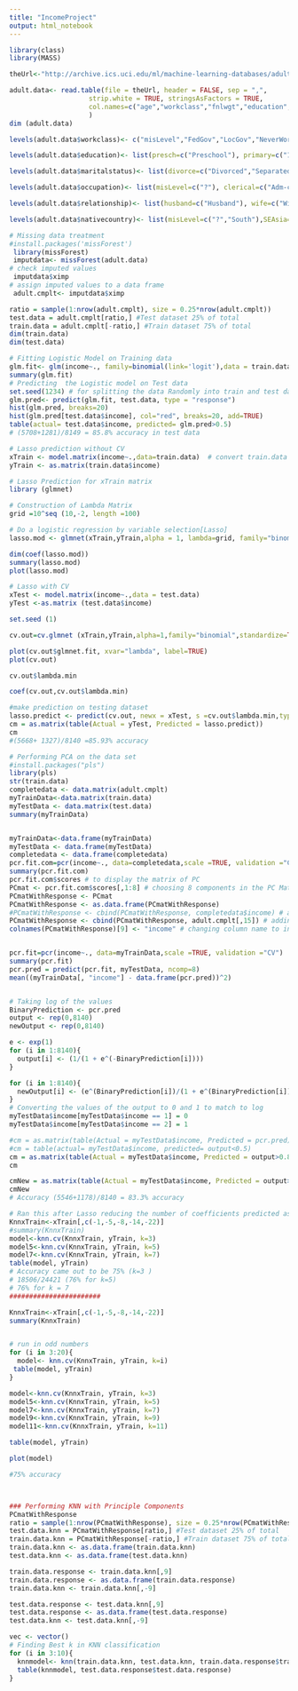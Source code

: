 ```yaml
---
title: "IncomeProject"
output: html_notebook
---
```


```r
library(class)
library(MASS)

```



```r
theUrl<-"http://archive.ics.uci.edu/ml/machine-learning-databases/adult/adult.data"

adult.data<- read.table(file = theUrl, header = FALSE, sep = ",", 
                    strip.white = TRUE, stringsAsFactors = TRUE,
                    col.names=c("age","workclass","fnlwgt","education","educationnum","maritalstatus",                      "occupation","relationship","race","sex","capitalgain","capitalloss",                     "hoursperweek","nativecountry","income")
                    )
dim (adult.data)

```

```r
levels(adult.data$workclass)<- c("misLevel","FedGov","LocGov","NeverWorked","Private","SelfEmpNotInc","SelfEmpInc","StateGov","NoPay")

levels(adult.data$education)<- list(presch=c("Preschool"), primary=c("1st-4th","5th-6th"),upperprim=c("7th-8th"), highsch=c("9th","Assoc-acdm","Assoc-voc","10th"),secndrysch=c("11th","12th"), graduate=c("Bachelors","Some-college"),master=c("Masters"), phd=c("Doctorate"))

levels(adult.data$maritalstatus)<- list(divorce=c("Divorced","Separated"),married=c("Married-AF-	spouse","Married-civ-spouse","Married-spouse-absent"),notmarried=c("Never-married"),widowed=c("Widowed"))

levels(adult.data$occupation)<- list(misLevel=c("?"), clerical=c("Adm-clerical"), lowskillabr=c("Craft-repair","Handlers-cleaners","Machine-op-inspct","Other-service","Priv-house-	serv","Prof-specialty","Protective-serv"),highskillabr=c("Sales","Tech-support","Transport-moving","Armed-Forces"),agricultr=c("Farming-fishing"))

levels(adult.data$relationship)<- list(husband=c("Husband"), wife=c("Wife"), outofamily=c("Not-in-family"),unmarried=c("Unmarried"), relative=c("Other-relative"), ownchild=c("Own-child"))

levels(adult.data$nativecountry)<- list(misLevel=c("?","South"),SEAsia=c("Vietnam","Laos","Cambodia","Thailand"),Asia=c("China","India","HongKong","Iran","Philippines","Taiwan"),NorthAmerica=c("Canada","Cuba","Dominican-Republic","Guatemala","Haiti","Honduras","Jamaica","Mexico","Nicaragua","Puerto-Rico","El-Salvador","United-States"), SouthAmerica=c("Ecuador","Peru","Columbia","Trinadad&Tobago"),Europe=c("France","Germany","Greece","Holand-Netherlands","Italy","Hungary","Ireland","Poland","Portugal","Scotland","England","Yugoslavia"),PacificIslands=c("Japan","France"),Oceania=c("Outlying-US(Guam-USVI-etc)"))


```


```r
# Missing data treatment
#install.packages('missForest')
 library(missForest)
 imputdata<- missForest(adult.data) 
# check imputed values
 imputdata$ximp
# assign imputed values to a data frame
 adult.cmplt<- imputdata$ximp

```


```r
ratio = sample(1:nrow(adult.cmplt), size = 0.25*nrow(adult.cmplt))
test.data = adult.cmplt[ratio,] #Test dataset 25% of total
train.data = adult.cmplt[-ratio,] #Train dataset 75% of total
dim(train.data)
dim(test.data)

```


```r
# Fitting Logistic Model on Training data
glm.fit<- glm(income~., family=binomial(link='logit'),data = train.data)
summary(glm.fit)
# Predicting  the Logistic model on Test data
set.seed(1234) # for splitting the data Randomly into train and test data set 
glm.pred<- predict(glm.fit, test.data, type = "response")
hist(glm.pred, breaks=20)
hist(glm.pred[test.data$income], col="red", breaks=20, add=TRUE)
table(actual= test.data$income, predicted= glm.pred>0.5)
# (5708+1281)/8149 = 85.8% accuracy in test data
```


```r
# Lasso prediction without CV
xTrain <- model.matrix(income~.,data=train.data)  # convert train.data into matrix to make columns for Categorical variables
yTrain <- as.matrix(train.data$income)

# Lasso Prediction for xTrain matrix
library (glmnet)

# Construction of Lambda Matrix
grid =10^seq (10,-2, length =100)

# Do a logistic regression by variable selection[Lasso]
lasso.mod <- glmnet(xTrain,yTrain,alpha = 1, lambda=grid, family="binomial",standardize=TRUE)

dim(coef(lasso.mod))
summary(lasso.mod)
plot(lasso.mod)
```

```r
# Lasso with CV
xTest <- model.matrix(income~.,data = test.data)
yTest <-as.matrix (test.data$income)

set.seed (1)

cv.out=cv.glmnet (xTrain,yTrain,alpha=1,family="binomial",standardize=TRUE,type.measure = "class")

plot(cv.out$glmnet.fit, xvar="lambda", label=TRUE)
plot(cv.out)

cv.out$lambda.min

coef(cv.out,cv.out$lambda.min)

#make prediction on testing dataset
lasso.predict <- predict(cv.out, newx = xTest, s =cv.out$lambda.min,type = "class")
cm = as.matrix(table(Actual = yTest, Predicted = lasso.predict))
cm
#(5668+ 1327)/8140 =85.93% accuracy 

```

```r
# Performing PCA on the data set
#install.packages("pls")
library(pls)
str(train.data)
completedata <- data.matrix(adult.cmplt)
myTrainData<-data.matrix(train.data)
myTestData <- data.matrix(test.data)
summary(myTrainData)


myTrainData<-data.frame(myTrainData)
myTestData <- data.frame(myTestData)
completedata <- data.frame(completedata)
pcr.fit.com=pcr(income~., data=completedata,scale =TRUE, validation ="CV", family ="binomial")
summary(pcr.fit.com)
pcr.fit.com$scores # to display the matrix of PC
PCmat <- pcr.fit.com$scores[,1:8] # choosing 8 components in the PC Matrix and then transferring them to another matrix
PCmatWithResponse <- PCmat
PCmatWithResponse <- as.data.frame(PCmatWithResponse)
#PCmatWithResponse <- cbind(PCmatWithResponse, completedata$income) # adding Response to the PCmatrix by the column name Response 
PCmatWithResponse <- cbind(PCmatWithResponse, adult.cmplt[,15]) # adding Response to the PCmatrix by the column name Response 
colnames(PCmatWithResponse)[9] <- "income" # changing column name to income


pcr.fit=pcr(income~., data=myTrainData,scale =TRUE, validation ="CV")
summary(pcr.fit)
pcr.pred = predict(pcr.fit, myTestData, ncomp=8)
mean((myTrainData[, "income"] - data.frame(pcr.pred))^2)


# Taking log of the values 
BinaryPrediction <- pcr.pred
output <- rep(0,8140)
newOutput <- rep(0,8140)

e <- exp(1)
for (i in 1:8140){
  output[i] <- (1/(1 + e^(-BinaryPrediction[i])))
}

for (i in 1:8140){
  newOutput[i] <- (e^(BinaryPrediction[i])/(1 + e^(BinaryPrediction[i])))
}
# Converting the values of the output to 0 and 1 to match to log 
myTestData$income[myTestData$income == 1] = 0
myTestData$income[myTestData$income == 2] = 1

#cm = as.matrix(table(Actual = myTestData$income, Predicted = pcr.pred))
#cm = table(actual= myTestData$income, predicted= output<0.5)
cm = as.matrix(table(Actual = myTestData$income, Predicted = output>0.8))
cm

cmNew = as.matrix(table(Actual = myTestData$income, Predicted = output>0.8))  # calibrated the output which gave best result in test data
cmNew
# Accuracy (5546+1178)/8140 = 83.3% accuracy 
```



```r
# Ran this after Lasso reducing the number of coefficients predicted as zero by Lasso 
KnnxTrain<-xTrain[,c(-1,-5,-8,-14,-22)]
#summary(KnnxTrain)
model<-knn.cv(KnnxTrain, yTrain, k=3)
model5<-knn.cv(KnnxTrain, yTrain, k=5)
model7<-knn.cv(KnnxTrain, yTrain, k=7)
table(model, yTrain)
# Accuracy came out to be 75% (k=3 )
# 18506/24421 (76% for k=5)
# 76% for k = 7 
#######################
```


```r

KnnxTrain<-xTrain[,c(-1,-5,-8,-14,-22)]
summary(KnnxTrain)


# run in odd numbers
for (i in 3:20){
  model<- knn.cv(KnnxTrain, yTrain, k=i)
 table(model, yTrain)
}

model<-knn.cv(KnnxTrain, yTrain, k=3)
model5<-knn.cv(KnnxTrain, yTrain, k=5)
model7<-knn.cv(KnnxTrain, yTrain, k=7)
model9<-knn.cv(KnnxTrain, yTrain, k=9)
model11<-knn.cv(KnnxTrain, yTrain, k=11)

table(model, yTrain)

plot(model)

#75% accuracy 



### Performing KNN with Principle Components 
PCmatWithResponse
ratio = sample(1:nrow(PCmatWithResponse), size = 0.25*nrow(PCmatWithResponse))
test.data.knn = PCmatWithResponse[ratio,] #Test dataset 25% of total
train.data.knn = PCmatWithResponse[-ratio,] #Train dataset 75% of total
train.data.knn <- as.data.frame(train.data.knn)
test.data.knn <- as.data.frame(test.data.knn)

train.data.response <- train.data.knn[,9]
train.data.response <- as.data.frame(train.data.response)
train.data.knn <- train.data.knn[,-9]

test.data.response <- test.data.knn[,9]
test.data.response <- as.data.frame(test.data.response)
test.data.knn <- test.data.knn[,-9]

vec <- vector()
# Finding Best k in KNN classification
for (i in 3:10){
  knnmodel<- knn(train.data.knn, test.data.knn, train.data.response$train.data.response, k=17)
  table(knnmodel, test.data.response$test.data.response)
}


```

